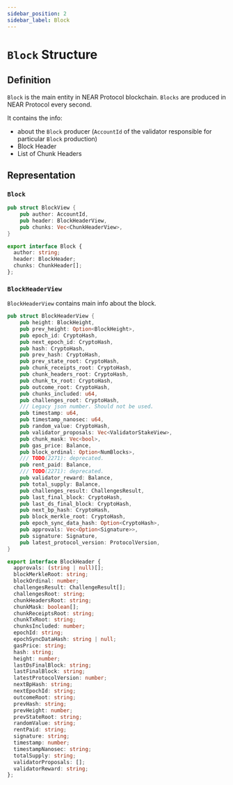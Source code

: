 ```yaml
---
sidebar_position: 2
sidebar_label: Block
---
```



# `Block` Structure

## Definition

`Block` is the main entity in NEAR Protocol blockchain. `Blocks` are produced in NEAR Protocol every second.

It contains the info:

-   about the `Block` producer (`AccountId` of the validator responsible for particular `Block` production)
-   Block Header
-   List of Chunk Headers

## Representation

### `Block`

<Tabs>
  <TabItem value="rust" label="Rust" default>

```rust links=1
pub struct BlockView {
    pub author: AccountId,
    pub header: BlockHeaderView,
    pub chunks: Vec<ChunkHeaderView>,
}
```

</TabItem>
  <TabItem value="typescript" label="TypeScript">

```ts links=1
export interface Block {
  author: string;
  header: BlockHeader;
  chunks: ChunkHeader[];
};
```

</TabItem>
</Tabs>

### `BlockHeaderView`

`BlockHeaderView` contains main info about the block.

<Tabs>
  <TabItem value="rust" label="Rust">

```rust
pub struct BlockHeaderView {
    pub height: BlockHeight,
    pub prev_height: Option<BlockHeight>,
    pub epoch_id: CryptoHash,
    pub next_epoch_id: CryptoHash,
    pub hash: CryptoHash,
    pub prev_hash: CryptoHash,
    pub prev_state_root: CryptoHash,
    pub chunk_receipts_root: CryptoHash,
    pub chunk_headers_root: CryptoHash,
    pub chunk_tx_root: CryptoHash,
    pub outcome_root: CryptoHash,
    pub chunks_included: u64,
    pub challenges_root: CryptoHash,
    /// Legacy json number. Should not be used.
    pub timestamp: u64,
    pub timestamp_nanosec: u64,
    pub random_value: CryptoHash,
    pub validator_proposals: Vec<ValidatorStakeView>,
    pub chunk_mask: Vec<bool>,
    pub gas_price: Balance,
    pub block_ordinal: Option<NumBlocks>,
    /// TODO(2271): deprecated.
    pub rent_paid: Balance,
    /// TODO(2271): deprecated.
    pub validator_reward: Balance,
    pub total_supply: Balance,
    pub challenges_result: ChallengesResult,
    pub last_final_block: CryptoHash,
    pub last_ds_final_block: CryptoHash,
    pub next_bp_hash: CryptoHash,
    pub block_merkle_root: CryptoHash,
    pub epoch_sync_data_hash: Option<CryptoHash>,
    pub approvals: Vec<Option<Signature>>,
    pub signature: Signature,
    pub latest_protocol_version: ProtocolVersion,
}
```

</TabItem>

<TabItem value="typescript" label="TypeScript">

```ts links=1
export interface BlockHeader {
  approvals: (string | null)[];
  blockMerkleRoot: string;
  blockOrdinal: number;
  challengesResult: ChallengeResult[];
  challengesRoot: string;
  chunkHeadersRoot: string;
  chunkMask: boolean[];
  chunkReceiptsRoot: string;
  chunkTxRoot: string;
  chunksIncluded: number;
  epochId: string;
  epochSyncDataHash: string | null;
  gasPrice: string;
  hash: string;
  height: number;
  lastDsFinalBlock: string;
  lastFinalBlock: string;
  latestProtocolVersion: number;
  nextBpHash: string;
  nextEpochId: string;
  outcomeRoot: string;
  prevHash: string;
  prevHeight: number;
  prevStateRoot: string;
  randomValue: string;
  rentPaid: string;
  signature: string;
  timestamp: number;
  timestampNanosec: string;
  totalSupply: string;
  validatorProposals: [];
  validatorReward: string;
};
```

</TabItem>
</Tabs>
